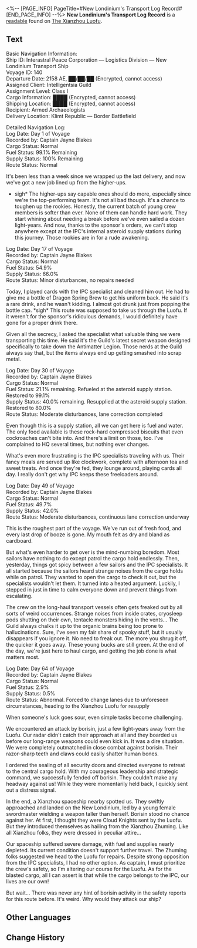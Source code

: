 <%-- [PAGE_INFO]
PageTitle=#New Londinium's Transport Log Record#
[END_PAGE_INFO] --%>
{{Readable Infobox
|id           = 381
|partIds      = 190676
|title        = 
|image        = Item The Xianzhou Luofu Readable 3.png
|world        = The Xianzhou Luofu
|parts        = 1
|author       = <!--to be added-->
|description  = A log of a certain voyage conducted by the New Londinium.
|part1        = New Londinium's Transport Log Record
|source1      = {{cx|Source missing}}
|characters   = 
|factions     = Antimatter Legion; Armed Archaeologists; Borisin; Intelligentsia Guild; Interastral Peace Corporation; New Londinium
}}
'''New Londinium's Transport Log Record''' is a [[readable]] found on [[The Xianzhou Luofu]].
<!--
==Location==
{{Map Embed|<map name>|<marker id>}}
-->
==Text==
Basic Navigation Information:<br />
Ship ID: Interastral Peace Corporation &mdash; Logistics Division &mdash; New Londinium Transport Ship<br />
Voyage ID: 140<br />
Departure Date: 2158 AE, ██/██/██ (Encrypted, cannot access)<br />
Assigned Client: Intelligentsia Guild<br />
Assignment Level: Class I<br />
Cargo Information: ████ (Encrypted, cannot access)<br />
Shipping Location: ████ (Encrypted, cannot access)<br />
Recipient: Armed Archaeologists<br />
Delivery Location: Klimt Republic &mdash; Border Battlefield

Detailed Navigation Log:<br />
Log Date: Day 1 of Voyage<br />
Recorded by: Captain Jayne Blakes<br />
Cargo Status: Normal<br />
Fuel Status: 99.1% Remaining<br />
Supply Status: 100% Remaining<br />
Route Status: Normal

It's been less than a week since we wrapped up the last delivery, and now we've got a new job lined up from the higher-ups.

*sigh* The higher-ups say capable ones should do more, especially since we're the top-performing team. It's not all bad though. It's a chance to toughen up the rookies. Honestly, the current batch of young crew members is softer than ever. None of them can handle hard work. They start whining about needing a break before we've even sailed a dozen light-years. And now, thanks to the sponsor's orders, we can't stop anywhere except at the IPC's internal asteroid supply stations during this journey. Those rookies are in for a rude awakening.

Log Date: Day 17 of Voyage<br />
Recorded by: Captain Jayne Blakes<br />
Cargo Status: Normal<br />
Fuel Status: 54.9%<br />
Supply Status: 66.0%<br />
Route Status: Minor disturbances, no repairs needed

Today, I played cards with the IPC specialist and cleaned him out. He had to give me a bottle of Dragon Spring Brew to get his uniform back. He said it's a rare drink, and he wasn't kidding. I almost got drunk just from popping the bottle cap. *sigh* This route was supposed to take us through the Luofu. If it weren't for the sponsor's ridiculous demands, I would definitely have gone for a proper drink there.

Given all the secrecy, I asked the specialist what valuable thing we were transporting this time. He said it's the Guild's latest secret weapon designed specifically to take down the Antimatter Legion. Those nerds at the Guild always say that, but the items always end up getting smashed into scrap metal.

Log Date: Day 30 of Voyage<br />
Recorded by: Captain Jayne Blakes<br />
Cargo Status: Normal<br />
Fuel Status: 21.1% remaining. Refueled at the asteroid supply station. Restored to 99.1%<br />
Supply Status: 40.0% remaining. Resupplied at the asteroid supply station. Restored to 80.0%<br />
Route Status: Moderate disturbances, lane correction completed

Even though this is a supply station, all we can get here is fuel and water. The only food available is these rock-hard compressed biscuits that even cockroaches can't bite into. And there's a limit on those, too. I've complained to HQ several times, but nothing ever changes.

What's even more frustrating is the IPC specialists traveling with us. Their fancy meals are served up like clockwork, complete with afternoon tea and sweet treats. And once they're fed, they lounge around, playing cards all day. I really don't get why IPC keeps these freeloaders around.

Log Date: Day 49 of Voyage<br />
Recorded by: Captain Jayne Blakes<br />
Cargo Status: Normal<br />
Fuel Status: 49.7%<br />
Supply Status: 42.0%<br />
Route Status: Moderate disturbances, continuous lane correction underway

This is the roughest part of the voyage. We've run out of fresh food, and every last drop of booze is gone. My mouth felt as dry and bland as cardboard.

But what's even harder to get over is the mind-numbing boredom. Most sailors have nothing to do except patrol the cargo hold endlessly. Then, yesterday, things got spicy between a few sailors and the IPC specialists. It all started because the sailors heard strange noises from the cargo holds while on patrol. They wanted to open the cargo to check it out, but the specialists wouldn't let them. It turned into a heated argument. Luckily, I stepped in just in time to calm everyone down and prevent things from escalating.

The crew on the long-haul transport vessels often gets freaked out by all sorts of weird occurrences. Strange noises from inside crates, cryosleep pods shutting on their own, tentacle monsters hiding in the vents... The Guild always chalks it up to the organic brains being too prone to hallucinations. Sure, I've seen my fair share of spooky stuff, but it usually disappears if you ignore it. No need to freak out. The more you shrug it off, the quicker it goes away. These young bucks are still green. At the end of the day, we're just here to haul cargo, and getting the job done is what matters most.

Log Date: Day 64 of Voyage<br />
Recorded by: Captain Jayne Blakes<br />
Cargo Status: Normal<br />
Fuel Status: 2.9%<br />
Supply Status: 0.5%<br />
Route Status: Abnormal. Forced to change lanes due to unforeseen circumstances, heading to the Xianzhou Luofu for resupply

When someone's luck goes sour, even simple tasks become challenging.

We encountered an attack by borisin, just a few light-years away from the Luofu. Our radar didn't catch their approach at all and they boarded us before our long-range weapons could even kick in. It was a dire situation. We were completely outmatched in close combat against borisin. Their razor-sharp teeth and claws could easily shatter human bones.

I ordered the sealing of all security doors and directed everyone to retreat to the central cargo hold. With my courageous leadership and strategic command, we successfully fended off borisin. They couldn't make any headway against us! While they were momentarily held back, I quickly sent out a distress signal.

In the end, a Xianzhou spaceship nearby spotted us. They swiftly approached and landed on the New Londinium, led by a young female swordmaster wielding a weapon taller than herself. Borisin stood no chance against her. At first, I thought they were Cloud Knights sent by the Luofu. But they introduced themselves as hailing from the Xianzhou Zhuming. Like all Xianzhou folks, they were dressed in peculiar attire...

Our spaceship suffered severe damage, with fuel and supplies nearly depleted. Its current condition doesn't support further travel. The Zhuming folks suggested we head to the Luofu for repairs. Despite strong opposition from the IPC specialists, I had no other option. As captain, I must prioritize the crew's safety, so I'm altering our course for the Luofu. As for the blasted cargo, all I can assert is that while the cargo belongs to the IPC, our lives are our own!

But wait... There was never any hint of borisin activity in the safety reports for this route before. It's weird. Why would they attack our ship?

<!--
==Trivia==
* 
-->
==Other Languages==
{{Other Languages
|en   = New Londinium's Transport Log Record
|zhs  = 新伦蒂尼恩号运输船的航行日志
|zht  = 新倫蒂尼恩號運輸船的航行日誌
|ja   = 輸送船ニューロンテネオン号の航海日誌
|ko   = 운송선 뉴론디니움호의 항해 일지
|es   = Diario de registro del transporte de Nuevo Londinium
|fr   = Registre de transport du New Londinium
|ru   = Судовой журнал транспортного судна «Новый Лондиний»
|th   = บันทึกการเดินทางของเรือขนส่ง New Londinium
|vi   = Nhật ký hành trình của Tàu Vận Tải New Londinium
|de   = Protokolleintrag des Transportschiffs Neu Londinium
|id   = Catatan Pelayaran Kapal Pengangkut New Londinium
|pt   = Registro de Transporte da Nova Londinium
}}

==Change History==
{{Change History|2.4}}